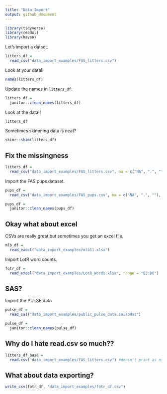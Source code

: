 ```yaml
---
title: "Data Import"
output: github_document
---
```


```r
library(tidyverse)
library(readxl)
library(haven)
```

Let's import a datset.

```r
litters_df = 
  read_csv("data_import_examples/FAS_litters.csv")
```

Look at your data!!

```r
names(litters_df)
```

Update the names in `litters_df`.

```r
litters_df =
  janitor::clean_names(litters_df)
```

Look at the data!!

```r
litters_df
```

Sometimes skimming data is neat?

```r
skimr::skim(litters_df)
```

## Fix the missingness

```r
litters_df = 
  read_csv("data_import_examples/FAS_litters.csv", na = c("NA", ".", ""))
```

Import the FAS pups dataset.

```r
pups_df = 
  read_csv("data_import_examples/FAS_pups.csv", na = c("NA", ".", ""), skip = 3)

pups_df = 
  janitor::clean_names(pups_df)
```

## Okay what about excel

CSVs are really great but sometimes you get an excel file.

```r
mlb_df = 
  read_excel("data_import_examples/mlb11.xlsx")
```

Import LotR word counts.

```r
fotr_df =
  read_excel("data_import_examples/LotR_Words.xlsx", range = "B3:D6")
```

## SAS?

Import the PULSE data

```r
pulse_df =
  read_sas("data_import_examples/public_pulse_data.sas7bdat")

pulse_df = 
  janitor::clean_names(pulse_df)
```

## Why do I hate read.csv so much??

```r
litters_df_base =
  read.csv("data_import_examples/FAS_litters.csv") #doesn't print as nicely as read_csv
```

## What about data exporting?

```r
write_csv(fotr_df, "data_import_examples/fotr_df.csv")
```
